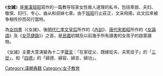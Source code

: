 {{Expand|time=2008-03-23}}
《'''女誡'''》是[[東漢|東漢]][[班昭|班昭]]寫作的一篇教导班家女性做人道理的私书，包括卑弱、夫妇、敬慎、妇行、专心、曲从和叔妹七章。由于[[班昭|班昭]]行止莊正，文采飛揚，此文后來被争相传抄而风行當時。

為[[女四書|女四書]]（《女誡》、後[[明代|明代]][[仁孝文皇后|仁孝文皇后]]所作的《[[內訓|內訓]]》、[[唐代|唐代]][[宋若昭|宋若昭]]所作的《[[女論語|女論語]]》及《[[女范捷錄|女范捷錄]]》）之首，是[[中華民國|民國]]初期及以前幾乎所有讀書的女孩子的啟蒙讀物。

《女誡》主要大意演變為十二字[[箴言|箴言]]：「在家從父、既嫁從夫、夫死從子」的「[[三從|三從]]」，和「[[四德|四德]]」的「婦德、婦容、婦言、婦功」。

{{wikisource}}
{{Chinese literature-stub}}

[[Category:漢朝典籍|Category:漢朝典籍]]
[[Category:女子教育|Category:女子教育]]